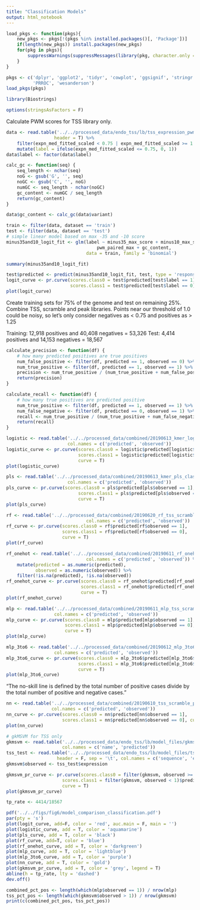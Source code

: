 ```yaml
---
title: "Classification Models"
output: html_notebook
---
```


```r
load_pkgs <- function(pkgs){
    new_pkgs <- pkgs[!(pkgs %in% installed.packages()[, 'Package'])]
    if(length(new_pkgs)) install.packages(new_pkgs)
    for(pkg in pkgs){
        suppressWarnings(suppressMessages(library(pkg, character.only = T)))
    }
}

pkgs <- c('dplyr', 'ggplot2', 'tidyr', 'cowplot', 'ggsignif', 'stringr', 'pracma',
          'PRROC', 'wesanderson')
load_pkgs(pkgs)

library(Biostrings)

options(stringsAsFactors = F)
```

Calculate PWM scores for TSS library only.

```r
data <- read.table('../../processed_data/endo_tss/lb/tss_expression_pwm_info.txt',
                  header = T) %>% 
    filter(expn_med_fitted_scaled < 0.75 | expn_med_fitted_scaled >= 1.25) %>% 
    mutate(label = ifelse(expn_med_fitted_scaled <= 0.75, 0, 1))
data$label <- factor(data$label)

calc_gc <- function(seq) {
    seq_length <- nchar(seq)
    noG <- gsub('G', '', seq)
    noGC <- gsub('C', '', noG)
    numGC <- seq_length - nchar(noGC)
    gc_content <- numGC / seq_length
    return(gc_content)
}

data$gc_content <- calc_gc(data$variant)

train <- filter(data, dataset == 'train')
test <- filter(data, dataset == 'test')
# simple linear model based on max -35 and -10 score
minus35and10_logit_fit <- glm(label ~ minus35_max_score + minus10_max_score +
                                  pwm_paired_max + gc_content,
                              data = train, family = 'binomial')

summary(minus35and10_logit_fit)
```


```r
test$predicted <- predict(minus35and10_logit_fit, test, type = 'response')
logit_curve <- pr.curve(scores.class0 = test$predicted[test$label == 1],
                        scores.class1 = test$predicted[test$label == 0], curve = T)
plot(logit_curve)
```

Create training sets for 75% of the genome and test on remaining 25%. Combine TSS,
scramble and peak libraries. Points near our threshold of 1.0 could be noisy, 
so let's only consider negatives as < 0.75 and positives as > 1.25

Training: 12,918 positives and 40,408 negatives = 53,326
Test: 4,414 positives and 14,153 negatives = 18,567 

```r
calculate_precision <- function(df) {
    # how many predicted positives are true positives
    num_false_positive <- filter(df, predicted == 1, observed == 0) %>% nrow()
    num_true_positive <- filter(df, predicted == 1, observed == 1) %>% nrow()
    precision <- num_true_positive / (num_true_positive + num_false_positive)
    return(precision)
}

calculate_recall <- function(df) {
    # how many true positives are predicted positive
    num_true_positive <- filter(df, predicted == 1, observed == 1) %>% nrow()
    num_false_negative <- filter(df, predicted == 0, observed == 1) %>% nrow()
    recall <- num_true_positive / (num_true_positive + num_false_negative)
    return(recall)
}
```

```r
logistic <- read.table('../../processed_data/combined/20190613_kmer_logistic_predictions.txt',
                       col.names = c('predicted', 'observed'))
logistic_curve <- pr.curve(scores.class0 = logistic$predicted[logistic$observed == 1],
                           scores.class1 = logistic$predicted[logistic$observed == 0],
                           curve = T)
plot(logistic_curve)
```


```r
pls <- read.table('../../processed_data/combined/20190613_kmer_pls_classification_predictions.txt',
                       col.names = c('predicted', 'observed'))
pls_curve <- pr.curve(scores.class0 = pls$predicted[pls$observed == 1],
                           scores.class1 = pls$predicted[pls$observed == 0],
                           curve = T)
plot(pls_curve)
```

```r
rf <- read.table('../../processed_data/combined/20190620_rf_tss_scramble_peak_classification_predictions.txt',
                              col.names = c('predicted', 'observed'))
rf_curve <- pr.curve(scores.class0 = rf$predicted[rf$observed == 1],
                     scores.class1 = rf$predicted[rf$observed == 0],
                     curve = T)
plot(rf_curve)
```


```r
rf_onehot <- read.table('../../processed_data/combined/20190611_rf_onehot_tss_scramble_peak_classification_predictions.txt',
                              col.names = c('predicted', 'observed')) %>% 
    mutate(predicted = as.numeric(predicted),
           observed = as.numeric(observed)) %>% 
    filter(!is.na(predicted), !is.na(observed))
rf_onehot_curve <- pr.curve(scores.class0 = rf_onehot$predicted[rf_onehot$observed == 1],
                            scores.class1 = rf_onehot$predicted[rf_onehot$observed == 0],
                            curve = T)
plot(rf_onehot_curve)
```

```r
mlp <- read.table('../../processed_data/combined/20190611_mlp_tss_scramble_peak_predictions_classification.txt',
                  col.names = c('predicted', 'observed'))
mlp_curve <- pr.curve(scores.class0 = mlp$predicted[mlp$observed == 1],
                      scores.class1 = mlp$predicted[mlp$observed == 0],
                      curve = T)
plot(mlp_curve)
```


```r
mlp_3to6 <- read.table('../../processed_data/combined/20190612_mlp_3to6mer_tss_scramble_peak_predictions_classification.txt',
                  col.names = c('predicted', 'observed'))
mlp_3to6_curve <- pr.curve(scores.class0 = mlp_3to6$predicted[mlp_3to6$observed == 1],
                           scores.class1 = mlp_3to6$predicted[mlp_3to6$observed == 0],
                           curve = T)
plot(mlp_3to6_curve)
```

"The no-skill line is defined by the total number of positive cases divide by the total number of positive and negative cases."

```r
nn <- read.table('../../processed_data/combined/20190610_tss_scramble_peak_classification_hyperparam_tuned_predictions.txt',
                 col.names = c('predicted', 'observed'))
nn_curve <- pr.curve(scores.class0 = nn$predicted[nn$observed == 1],
                     scores.class1 = nn$predicted[nn$observed == 0], curve = T)
plot(nn_curve)

```


```r
# gkMSVM for TSS only
gkmsvm <- read.table('../../processed_data/endo_tss/lb/model_files/gkmsvm_10mer_8ungapped_kernel_test_results',
                     col.names = c('name', 'predicted'))
tss_test <- read.table('../../processed_data/endo_tss/lb/model_files/tss_expression_model_format_test_genome_split.txt',
                   header = F, sep = '\t', col.names = c('sequence', 'expression'))
gkmsvm$observed <- tss_test$expression

gkmsvm_pr_curve <- pr.curve(scores.class0 = filter(gkmsvm, observed >= 1)$predicted,
                     scores.class1 = filter(gkmsvm, observed < 1)$predicted,
                     curve = T)
plot(gkmsvm_pr_curve)
```

```r
tp_rate <- 4414/18567

pdf('../../figs/fig6/model_comparison_classification.pdf')
par(pty = 's')
plot(logit_curve, add=F, color = 'red', auc.main = F, main = '')
plot(logistic_curve, add = T, color = 'aquamarine')
plot(pls_curve, add = T, color = 'black')
plot(rf_curve, add=T, color = 'blue')
plot(rf_onehot_curve, add = T, color = 'darkgreen')
plot(mlp_curve, add = T, color = 'lightblue')
plot(mlp_3to6_curve, add = T, color = 'purple')
plot(nn_curve, add = T, color = 'gold')
plot(gkmsvm_pr_curve, add = T, color = 'grey', legend = T)
abline(h = tp_rate, lty = 'dashed')
dev.off()
```

```r
combined_pct_pos <- length(which(mlp$observed == 1)) / nrow(mlp)
tss_pct_pos <- length(which(gkmsvm$observed > 1)) / nrow(gkmsvm)
print(c(combined_pct_pos, tss_pct_pos))
```

